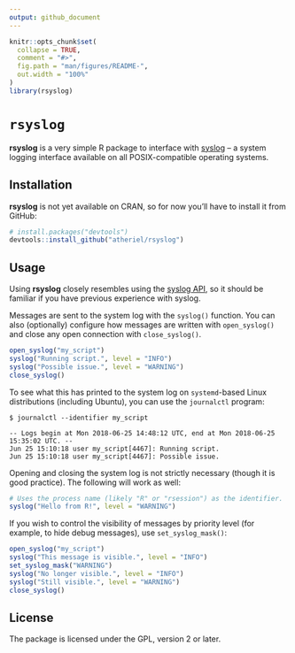 ```yaml
---
output: github_document
---
```


<!-- README.md is generated from README.Rmd. Please edit that file. -->

```r
knitr::opts_chunk$set(
  collapse = TRUE,
  comment = "#>",
  fig.path = "man/figures/README-",
  out.width = "100%"
)
library(rsyslog)
```

# `rsyslog`

**rsyslog** is a very simple R package to interface with [syslog](https://en.wikipedia.org/wiki/Syslog) --
a system logging interface available on all POSIX-compatible operating systems.

## Installation

**rsyslog** is not yet available on CRAN, so for now you'll have to install it
from GitHub:

```r
# install.packages("devtools")
devtools::install_github("atheriel/rsyslog")
```

## Usage

Using **rsyslog** closely resembles using the [syslog API](http://man7.org/linux/man-pages/man3/openlog.3.html),
so it should be familiar if you have previous experience with syslog.

Messages are sent to the system log with the `syslog()` function. You can also
(optionally) configure how messages are written with `open_syslog()` and close
any open connection with `close_syslog()`.

```r
open_syslog("my_script")
syslog("Running script.", level = "INFO")
syslog("Possible issue.", level = "WARNING")
close_syslog()
```

To see what this has printed to the system log on `systemd`-based Linux
distributions (including Ubuntu), you can use the `journalctl` program:

```shell
$ journalctl --identifier my_script
```

    -- Logs begin at Mon 2018-06-25 14:48:12 UTC, end at Mon 2018-06-25 15:35:02 UTC. --
    Jun 25 15:10:18 user my_script[4467]: Running script.
    Jun 25 15:10:18 user my_script[4467]: Possible issue.

Opening and closing the system log is not strictly necessary (though it is good
practice). The following will work as well:

```r
# Uses the process name (likely "R" or "rsession") as the identifier.
syslog("Hello from R!", level = "WARNING")
```

If you wish to control the visibility of messages by priority level (for
example, to hide debug messages), use `set_syslog_mask()`:

```r
open_syslog("my_script")
syslog("This message is visible.", level = "INFO")
set_syslog_mask("WARNING")
syslog("No longer visible.", level = "INFO")
syslog("Still visible.", level = "WARNING")
close_syslog()
```

## License

The package is licensed under the GPL, version 2 or later.
